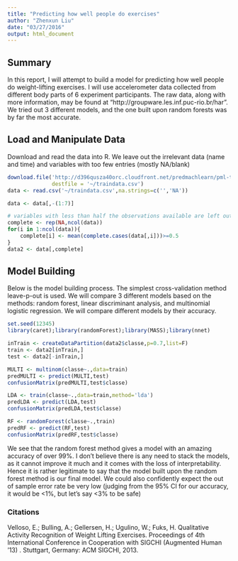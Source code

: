 ```yaml
---
title: "Predicting how well people do exercises"
author: "Zhenxun Liu"
date: "03/27/2016"
output: html_document
---
```


##  Summary

In this report, I will attempt to build a model for predicting how well people do weight-lifting exercises. I will use accelerometer data collected from different body parts of 6 experiment participants. The raw data, along with more information, may be found at "http://groupware.les.inf.puc-rio.br/har". We tried out 3 different models, and the one built upon random forests was by far the most accurate.

##  Load and Manipulate Data

Download and read the data into R. We leave out the irrelevant data (name and time) and variables with too few entries (mostly NA/blank)

```r
download.file('http://d396qusza40orc.cloudfront.net/predmachlearn/pml-training.csv',
              destfile = '~/traindata.csv')
data <- read.csv('~/traindata.csv',na.strings=c('','NA'))

data <- data[,-(1:7)]

# variables with less than half the observations available are left out
complete <- rep(NA,ncol(data))
for(i in 1:ncol(data)){
    complete[i] <- mean(complete.cases(data[,i]))>=0.5
}
data2 <- data[,complete]
```

##  Model Building

Below is the model building process. The simplest cross-validation method leave-p-out is used. We will compare 3 different models based on the methods: random forest, linear discriminant analysis, and multinomial logistic regression. We will compare different models by their accuracy.

```r
set.seed(12345)
library(caret);library(randomForest);library(MASS);library(nnet)

inTrain <- createDataPartition(data2$classe,p=0.7,list=F)
train <- data2[inTrain,]
test <- data2[-inTrain,]

MULTI <- multinom(classe~.,data=train)
predMULTI <- predict(MULTI,test)
confusionMatrix(predMULTI,test$classe)

LDA <- train(classe~.,data=train,method='lda')
predLDA <- predict(LDA,test)
confusionMatrix(predLDA,test$classe)

RF <- randomForest(classe~.,train)
predRF <- predict(RF,test)
confusionMatrix(predRF,test$classe)
```

We see that the random forest method gives a model with an amazing accuracy of over 99%. I don't believe there is any need to stack the models, as it cannot improve it much and it comes with the loss of interpretability. Hence it is rather legitimate to say that the model built upon the random forest method is our final model. We could also confidently expect the out of sample error rate be very low (judging from the 95% CI for our accuracy, it would be <1%, but let's say <3% to be safe)


###  Citations

Velloso, E.; Bulling, A.; Gellersen, H.; Ugulino, W.; Fuks, H. Qualitative Activity Recognition of Weight Lifting Exercises. Proceedings of 4th International Conference in Cooperation with SIGCHI (Augmented Human '13) . Stuttgart, Germany: ACM SIGCHI, 2013.


